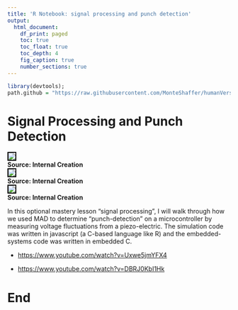 ---
title: 'R Notebook: signal processing and punch detection'
output:
  html_document:
    df_print: paged
    toc: true
    toc_float: true
    toc_depth: 4
    fig_caption: true
    number_sections: true 
---

```{r}
library(devtools);
path.github = "https://raw.githubusercontent.com/MonteShaffer/humanVerseWSU/master/";


```

# Signal Processing and Punch Detection  

<IMG src="http://md5.mshaffer.com/WSU_STATS419/punching-parkinsons/PP.png" style="border: 2px black solid;" />
<div>**Source: Internal Creation**</div>

<IMG src="http://md5.mshaffer.com/WSU_STATS419/punching-parkinsons/PP-ATS.png" style="border: 2px black solid;" />
<div>**Source: Internal Creation**</div>

<IMG src="http://md5.mshaffer.com/WSU_STATS419/punching-parkinsons/PP-prototype.jpg" style="border: 2px black solid;" />
<div>**Source: Internal Creation**</div>

In this optional mastery lesson "signal processing", I will walk through how we used MAD to determine "punch-detection" on a microcontroller by measuring voltage fluctuations from a piezo-electric.  The simulation code was written in javascript (a C-based language like R) and the embedded-systems code was written in embedded C.

- <https://www.youtube.com/watch?v=Uxwe5jmYFX4>

- <https://www.youtube.com/watch?v=DBRJ0KbI1Hk>

 
# End
